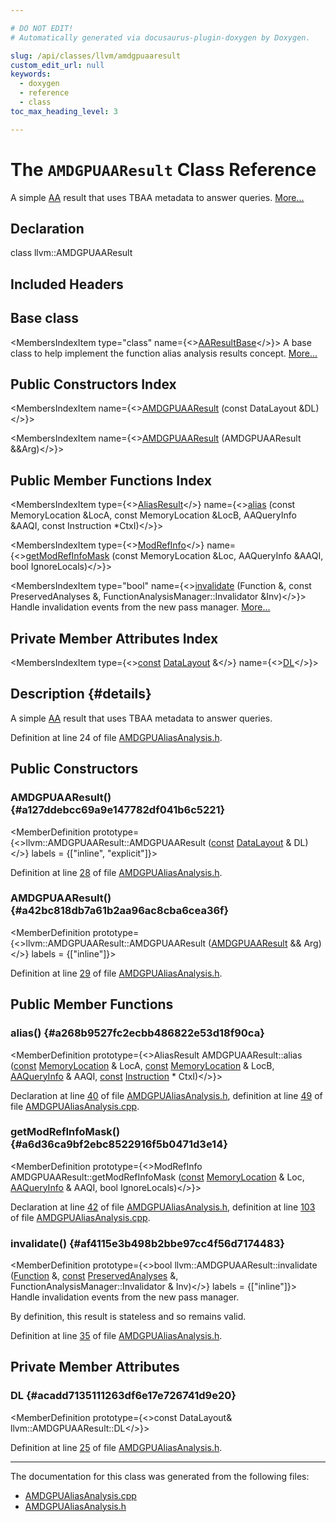 ```yaml
---

# DO NOT EDIT!
# Automatically generated via docusaurus-plugin-doxygen by Doxygen.

slug: /api/classes/llvm/amdgpuaaresult
custom_edit_url: null
keywords:
  - doxygen
  - reference
  - class
toc_max_heading_level: 3

---
```





# The `AMDGPUAAResult` Class Reference

<DoxygenPage pluginConfig={pluginConfig}>

A simple <a href="/docs/api/namespaces/llvm/aa">AA</a> result that uses TBAA metadata to answer queries. <a href="#details">More...</a>

## Declaration

<CodeBlock>class llvm::AMDGPUAAResult</CodeBlock>

## Included Headers

<IncludesList>
<IncludesListItem
  filePath="Target/AMDGPU/AMDGPUAliasAnalysis.h"
  permalink="/docs/api/files/lib/lib/target/lib/target/amdgpu/amdgpualiasanalysis-h"
  isLocal="true" />
</IncludesList>

## Base class

<MembersIndex>

<MembersIndexItem
  type="class"
  name={<><a href="/docs/api/classes/llvm/aaresultbase">AAResultBase</a></>}>
A base class to help implement the function alias analysis results concept. <a href="/docs/api/classes/llvm/aaresultbase/#details">More...</a>
</MembersIndexItem>

</MembersIndex>

## Public Constructors Index

<MembersIndex>

<MembersIndexItem
  name={<><a href="#a127ddebcc69a9e147782df041b6c5221">AMDGPUAAResult</a> (const DataLayout &amp;DL)</>}>
</MembersIndexItem>

<MembersIndexItem
  name={<><a href="#a42bc818db7a61b2aa96ac8cba6cea36f">AMDGPUAAResult</a> (AMDGPUAAResult &amp;&amp;Arg)</>}>
</MembersIndexItem>

</MembersIndex>

## Public Member Functions Index

<MembersIndex>

<MembersIndexItem
  type={<><a href="/docs/api/classes/llvm/aliasresult">AliasResult</a></>}
  name={<><a href="#a268b9527fc2ecbb486822e53d18f90ca">alias</a> (const MemoryLocation &amp;LocA, const MemoryLocation &amp;LocB, AAQueryInfo &amp;AAQI, const Instruction &#42;CtxI)</>}>
</MembersIndexItem>

<MembersIndexItem
  type={<><a href="/docs/api/namespaces/llvm/#a9db8c44b250b90e3ab7e4d144e7c9c2e">ModRefInfo</a></>}
  name={<><a href="#a6d36ca9bf2ebc8522916f5b0471d3e14">getModRefInfoMask</a> (const MemoryLocation &amp;Loc, AAQueryInfo &amp;AAQI, bool IgnoreLocals)</>}>
</MembersIndexItem>

<MembersIndexItem
  type="bool"
  name={<><a href="#af4115e3b498b2bbe97cc4f56d7174483">invalidate</a> (Function &amp;, const PreservedAnalyses &amp;, FunctionAnalysisManager::Invalidator &amp;Inv)</>}>
Handle invalidation events from the new pass manager. <a href="#af4115e3b498b2bbe97cc4f56d7174483">More...</a>
</MembersIndexItem>

</MembersIndex>

## Private Member Attributes Index

<MembersIndex>

<MembersIndexItem
  type={<><a href="/docs/api/files/lib/lib/target/lib/target/aarch64/aarch64promoteconstant-cpp/#a90f8350fecae261c25be85d38b451bff">const</a> <a href="/docs/api/classes/llvm/datalayout">DataLayout</a> &amp;</>}
  name={<><a href="#acadd7135111263df6e17e726741d9e20">DL</a></>}>
</MembersIndexItem>

</MembersIndex>

## Description {#details}

A simple <a href="/docs/api/namespaces/llvm/aa">AA</a> result that uses TBAA metadata to answer queries.

Definition at line 24 of file <a href="/docs/api/files/lib/lib/target/lib/target/amdgpu/amdgpualiasanalysis-h">AMDGPUAliasAnalysis.h</a>.

<SectionDefinition>

## Public Constructors

### AMDGPUAAResult() {#a127ddebcc69a9e147782df041b6c5221}

<MemberDefinition
  prototype={<>llvm::AMDGPUAAResult::AMDGPUAAResult (<a href="/docs/api/files/lib/lib/target/lib/target/aarch64/aarch64promoteconstant-cpp/#a90f8350fecae261c25be85d38b451bff">const</a> <a href="/docs/api/classes/llvm/datalayout">DataLayout</a> &amp; DL)</>}
  labels = {["inline", "explicit"]}>

Definition at line <a href="/docs/api/files/lib/lib/target/lib/target/amdgpu/amdgpualiasanalysis-h/#l00028">28</a> of file <a href="/docs/api/files/lib/lib/target/lib/target/amdgpu/amdgpualiasanalysis-h">AMDGPUAliasAnalysis.h</a>.
</MemberDefinition>

### AMDGPUAAResult() {#a42bc818db7a61b2aa96ac8cba6cea36f}

<MemberDefinition
  prototype={<>llvm::AMDGPUAAResult::AMDGPUAAResult (<a href="/docs/api/classes/llvm/amdgpuaaresult">AMDGPUAAResult</a> &amp;&amp; Arg)</>}
  labels = {["inline"]}>

Definition at line <a href="/docs/api/files/lib/lib/target/lib/target/amdgpu/amdgpualiasanalysis-h/#l00029">29</a> of file <a href="/docs/api/files/lib/lib/target/lib/target/amdgpu/amdgpualiasanalysis-h">AMDGPUAliasAnalysis.h</a>.
</MemberDefinition>

</SectionDefinition>

<SectionDefinition>

## Public Member Functions

### alias() {#a268b9527fc2ecbb486822e53d18f90ca}

<MemberDefinition
  prototype={<>AliasResult AMDGPUAAResult::alias (<a href="/docs/api/files/lib/lib/target/lib/target/aarch64/aarch64promoteconstant-cpp/#a90f8350fecae261c25be85d38b451bff">const</a> <a href="/docs/api/classes/llvm/memorylocation">MemoryLocation</a> &amp; LocA, <a href="/docs/api/files/lib/lib/target/lib/target/aarch64/aarch64promoteconstant-cpp/#a90f8350fecae261c25be85d38b451bff">const</a> <a href="/docs/api/classes/llvm/memorylocation">MemoryLocation</a> &amp; LocB, <a href="/docs/api/classes/llvm/aaqueryinfo">AAQueryInfo</a> &amp; AAQI, <a href="/docs/api/files/lib/lib/target/lib/target/aarch64/aarch64promoteconstant-cpp/#a90f8350fecae261c25be85d38b451bff">const</a> <a href="/docs/api/classes/llvm/instruction">Instruction</a> &#42; CtxI)</>}>

Declaration at line <a href="/docs/api/files/lib/lib/target/lib/target/amdgpu/amdgpualiasanalysis-h/#l00040">40</a> of file <a href="/docs/api/files/lib/lib/target/lib/target/amdgpu/amdgpualiasanalysis-h">AMDGPUAliasAnalysis.h</a>, definition at line <a href="/docs/api/files/lib/lib/target/lib/target/amdgpu/amdgpualiasanalysis-cpp/#l00049">49</a> of file <a href="/docs/api/files/lib/lib/target/lib/target/amdgpu/amdgpualiasanalysis-cpp">AMDGPUAliasAnalysis.cpp</a>.
</MemberDefinition>

### getModRefInfoMask() {#a6d36ca9bf2ebc8522916f5b0471d3e14}

<MemberDefinition
  prototype={<>ModRefInfo AMDGPUAAResult::getModRefInfoMask (<a href="/docs/api/files/lib/lib/target/lib/target/aarch64/aarch64promoteconstant-cpp/#a90f8350fecae261c25be85d38b451bff">const</a> <a href="/docs/api/classes/llvm/memorylocation">MemoryLocation</a> &amp; Loc, <a href="/docs/api/classes/llvm/aaqueryinfo">AAQueryInfo</a> &amp; AAQI, bool IgnoreLocals)</>}>

Declaration at line <a href="/docs/api/files/lib/lib/target/lib/target/amdgpu/amdgpualiasanalysis-h/#l00042">42</a> of file <a href="/docs/api/files/lib/lib/target/lib/target/amdgpu/amdgpualiasanalysis-h">AMDGPUAliasAnalysis.h</a>, definition at line <a href="/docs/api/files/lib/lib/target/lib/target/amdgpu/amdgpualiasanalysis-cpp/#l00103">103</a> of file <a href="/docs/api/files/lib/lib/target/lib/target/amdgpu/amdgpualiasanalysis-cpp">AMDGPUAliasAnalysis.cpp</a>.
</MemberDefinition>

### invalidate() {#af4115e3b498b2bbe97cc4f56d7174483}

<MemberDefinition
  prototype={<>bool llvm::AMDGPUAAResult::invalidate (<a href="/docs/api/classes/llvm/function">Function</a> &amp;, <a href="/docs/api/files/lib/lib/target/lib/target/aarch64/aarch64promoteconstant-cpp/#a90f8350fecae261c25be85d38b451bff">const</a> <a href="/docs/api/classes/llvm/preservedanalyses">PreservedAnalyses</a> &amp;, FunctionAnalysisManager::Invalidator &amp; Inv)</>}
  labels = {["inline"]}>
Handle invalidation events from the new pass manager.

By definition, this result is stateless and so remains valid.

Definition at line <a href="/docs/api/files/lib/lib/target/lib/target/amdgpu/amdgpualiasanalysis-h/#l00035">35</a> of file <a href="/docs/api/files/lib/lib/target/lib/target/amdgpu/amdgpualiasanalysis-h">AMDGPUAliasAnalysis.h</a>.
</MemberDefinition>

</SectionDefinition>

<SectionDefinition>

## Private Member Attributes

### DL {#acadd7135111263df6e17e726741d9e20}

<MemberDefinition
  prototype={<>const DataLayout&amp; llvm::AMDGPUAAResult::DL</>}>

Definition at line <a href="/docs/api/files/lib/lib/target/lib/target/amdgpu/amdgpualiasanalysis-h/#l00025">25</a> of file <a href="/docs/api/files/lib/lib/target/lib/target/amdgpu/amdgpualiasanalysis-h">AMDGPUAliasAnalysis.h</a>.
</MemberDefinition>

</SectionDefinition>

<hr/>

The documentation for this class was generated from the following files:

<ul>
<li><a href="/docs/api/files/lib/lib/target/lib/target/amdgpu/amdgpualiasanalysis-cpp">AMDGPUAliasAnalysis.cpp</a></li>
<li><a href="/docs/api/files/lib/lib/target/lib/target/amdgpu/amdgpualiasanalysis-h">AMDGPUAliasAnalysis.h</a></li>
</ul>

</DoxygenPage>
